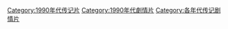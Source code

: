 [[Category:1990年代传记片|Category:1990年代传记片]]
[[Category:1990年代劇情片|Category:1990年代劇情片]]
[[Category:各年代传记剧情片|Category:各年代传记剧情片]]